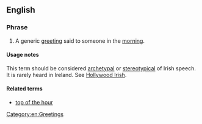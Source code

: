 ==English==

===Phrase===
{{head|en|noun|head=[[top]] of the [[morning]]|}}

# {{Ireland|idiomatic}} {{American|archaic}} A generic [[greeting]] said to someone in the [[morning]].

====Usage notes====
This term should be considered [[archetypal]] or [[stereotypical]] of Irish speech.  It is rarely heard in Ireland. See [[Hollywood Irish]].

====Related terms====
* [[top of the hour]]

[[Category:en:Greetings]]